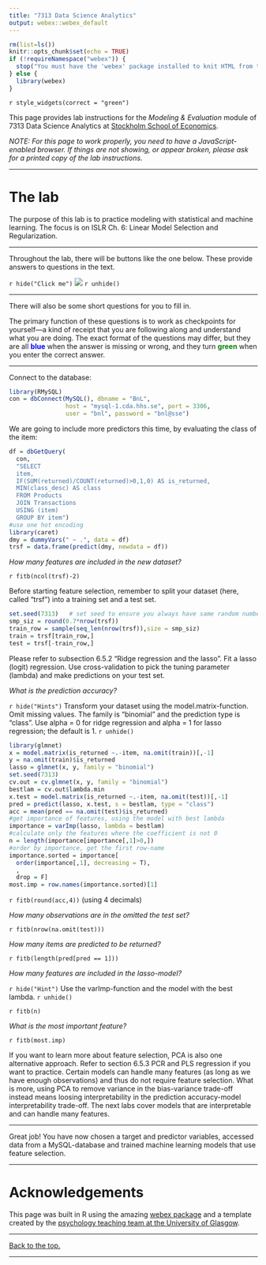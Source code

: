 ```yaml
---
title: "7313 Data Science Analytics"
output: webex::webex_default
---
```


```r
rm(list=ls())
knitr::opts_chunk$set(echo = TRUE)
if (!requireNamespace("webex")) {
  stop("You must have the 'webex' package installed to knit HTML from this template.\n   devtools::install_github(\"psyteachr/webex\")")
} else {
  library(webex)
}
```

`r style_widgets(correct = "green")`

<a name="top"></a>

This page provides lab instructions for the *Modeling & Evaluation* module of 7313 Data Science Analytics at [Stockholm School of Economics](https://www.hhs.se).

*NOTE: For this page to work properly, you need to have a JavaScript-enabled browser. If things are not showing, or appear broken, please ask for a printed copy of the lab instructions.*

***

# The lab

The purpose of this lab is to practice modeling with statistical and machine learning. The focus is on ISLR Ch. 6: Linear Model Selection and Regularization. 

***

Throughout the lab, there will be buttons like the one below. These provide answers to questions in the text.

`r hide("Click me")`
<img src="http://giphygifs.s3.amazonaws.com/media/kKdgdeuO2M08M/giphy.gif" />
`r unhide()`

***

There will also be some short questions for you to fill in.

The primary function of these questions is to work as checkpoints for yourself—a kind of receipt that you are following along and understand what you are doing. The exact format of the questions may differ, but they are all <span style="color:blue">__blue__</span> when the answer is missing or wrong, and they turn <span style="color:green">__green__</span> when you enter the correct answer.

***

Connect to the database: 

```r
library(RMySQL) 
con = dbConnect(MySQL(), dbname = "BnL",
                host = "mysql-1.cda.hhs.se", port = 3306,
                user = "bnl", password = "bnl@sse")
```

We are going to include more predictors this time, by evaluating the class of the item: 

```r
df = dbGetQuery(
  con, 
  "SELECT 
  item, 
  IF(SUM(returned)/COUNT(returned)>0,1,0) AS is_returned, 
  MIN(class_desc) AS class 
  FROM Products 
  JOIN Transactions 
  USING (item) 
  GROUP BY item")
#use one hot encoding
library(caret)
dmy = dummyVars(" ~ .", data = df)
trsf = data.frame(predict(dmy, newdata = df))
```

*How many features are included in the new dataset?*

`r fitb(ncol(trsf)-2)`

Before starting feature selection, remember to split your dataset (here, called "trsf") into a training set and a test set.

```r
set.seed(7313)   # set seed to ensure you always have same random numbers generated
smp_siz = round(0.7*nrow(trsf))
train_row = sample(seq_len(nrow(trsf)),size = smp_siz)  
train = trsf[train_row,]
test = trsf[-train_row,]
```

Please refer to subsection 6.5.2 "Ridge regression and the lasso". Fit a lasso (logit) regression. Use cross-validation to pick the tuning parameter (lambda) and make predictions on your test set. 

*What is the prediction accuracy?*

`r hide("Hints")`
Transform your dataset using the model.matrix-function. Omit missing values. The family is "binomial" and the prediction type is "class". Use alpha = 0 for ridge regression and alpha = 1 for lasso regression; the default is 1.
`r unhide()`

```r
library(glmnet)
x = model.matrix(is_returned ~.-item, na.omit(train))[,-1]
y = na.omit(train)$is_returned
lasso = glmnet(x, y, family = "binomial")
set.seed(7313)   
cv.out = cv.glmnet(x, y, family = "binomial")
bestlam = cv.out$lambda.min
x.test = model.matrix(is_returned ~.-item, na.omit(test))[,-1]
pred = predict(lasso, x.test, s = bestlam, type = "class")
acc = mean(pred == na.omit(test)$is_returned)
#get importance of features, using the model with best lambda 
importance = varImp(lasso, lambda = bestlam)
#calculate only the features where the coefficient is not 0
n = length(importance[importance[,1]>0,])
#order by importance, get the first row-name
importance.sorted = importance[
  order(importance[,1], decreasing = T),
  ,
  drop = F]
most.imp = row.names(importance.sorted)[1]
```

`r fitb(round(acc,4))` (using 4 decimals)

*How many observations are in the omitted the test set?*

`r fitb(nrow(na.omit(test)))` 

*How many items are predicted to be returned?*

`r fitb(length(pred[pred == 1]))`

*How many features are included in the lasso-model?*

`r hide("Hint")`
Use the varImp-function and the model with the best lambda.
`r unhide()`

`r fitb(n)`

*What is the most important feature?*

`r fitb(most.imp)`

If you want to learn more about feature selection, PCA is also one alternative approach. Refer to section 6.5.3 PCR and PLS regression if you want to practice. Certain models can handle many features (as long as we have enough observations) and thus do not require feature selection. What is more, using PCA to remove variance in the bias-variance trade-off instead means loosing interpretability in the prediction accuracy-model interpretability trade-off. The next labs cover models that are interpretable and can handle many features.

***

Great job! You have now chosen a target and predictor variables, accessed data from a MySQL-database and trained machine learning models that use feature selection. 

***

# Acknowledgements

This page was built in R using the amazing [webex package](https://github.com/PsyTeachR/webex) and a template created by the [psychology teaching team at the University of Glasgow](http://www.psy.gla.ac.uk).

***

[Back to the top.](#top)

***

<!--
# SLASK

The webex package provides a number of functions that you use in [inline R code](https://github.com/rstudio/cheatsheets/raw/master/rmarkdown-2.0.pdf) to create HTML widgets (text boxes, pull down menus, buttons that reveal hidden content). Examples are given below. Knit this file to HTML to see how it works.

**NOTE: To use the widgets in the compiled HTML file, you need to have a JavaScript-enabled browser. The widgets don't work in the built-in RStudio browser. In the built-in browser, click the "Open in Browser" button to open the file in your operating system's browser.**

## Fill-In-The-Blanks (`fitb()`)

Create fill-in-the-blank questions using `fitb()`, providing the answer as the first argument.

- 2 + 2 is `r fitb("4")`

You can also create these questions dynamically, using variables from your R session.

```r
x <- sample(2:8, 1)
```

- The square root of `r x^2` is: `r fitb(x)`

The blanks are case-sensitive; if you don't care about case, use the argument `ignore_case = TRUE`.

- What is the letter after D? `r fitb("E", ignore_case = TRUE)`

If you want to ignore differences in whitespace use, use the argument `ignore_ws = TRUE` (which is the default) and include spaces in your answer anywhere they could be acceptable.

- How do you load the tidyverse package? `r fitb(c("library( tidyverse )", "library( \"tidyverse\" )", "library( 'tidyverse' )"), ignore_case = TRUE, width = "20", regex = TRUE)`

You can set more than one possible correct answer by setting the answers as a vector.

- Type a vowel: `r fitb(c("A", "E", "I", "O" , "U"), ignore_case = TRUE)`

## Multiple Choice (`mcq()`)

- "Never gonna give you up, never gonna: `r mcq(c("let you go", "turn you down", "run away", answer = "let you down"))`"
- "I `r mcq(c(answer = "bless the rains", "guess it rains", "sense the rain"))` down in Africa" -Toto

## True or False (`torf()`)

- True or False? You can permute values in a vector using `sample()`. `r torf(TRUE)`

## Hidden solutions and hints

You can fence off a solution area that will be hidden behind a button using `hide()` before the solution and `unhide()` after, each as inline R code.  Pass the text you want to appear on the button to the `hide()` function.

If the solution is an RMarkdown code chunk, instead of using `hide()` and `unhide()`, simply set the `webex.hide` chunk option to TRUE, or set it to the string you wish to display on the button.

### Example problem

**Recreate the scatterplot below, using the built-in `cars` dataset.**

```r
with(cars, plot(speed, dist))
```

`r hide("I need a hint")`
See the *documentation* for `plot()` (`?plot`)
`r unhide()`

-->

<!-- note: you could also just set webex.hide to TRUE -->

<!-- TO CHANGE WIDGET COLOURS:
  move command below out of this HTML comment area
  and then re-compile;
  unfilled becomes yellow, correct becomes pink 
     
`r style_widgets("#FFFF00", "#FF3399")`
-->